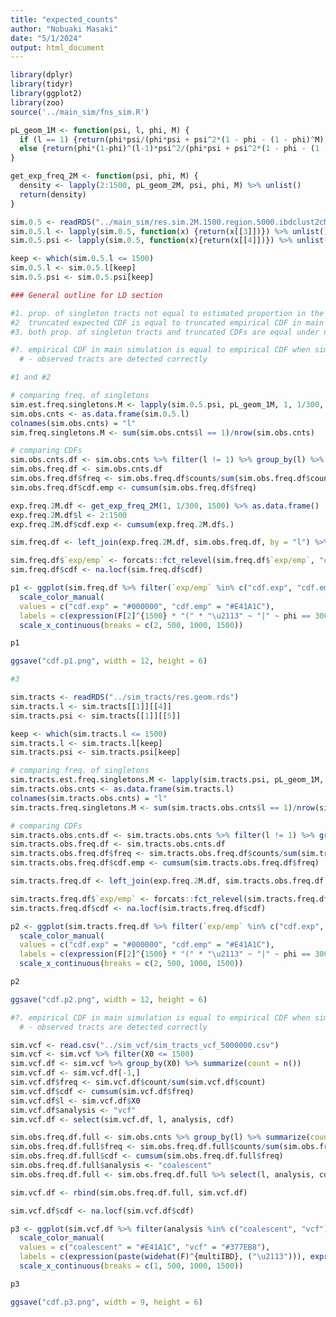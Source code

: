 ```yaml
---
title: "expected_counts"
author: "Nobuaki Masaki"
date: "5/1/2024"
output: html_document
---
```


```r
library(dplyr)
library(tidyr)
library(ggplot2)
library(zoo)
source('../main_sim/fns_sim.R')

pL_geom_1M <- function(psi, l, phi, M) {
  if (l == 1) {return(phi*psi/(phi*psi + psi^2*(1 - phi - (1 - phi)^M)))}
  else {return(phi*(1-phi)^(l-1)*psi^2/(phi*psi + psi^2*(1 - phi - (1 - phi)^M)))}
}

get_exp_freq_2M <- function(psi, phi, M) {
  density <- lapply(2:1500, pL_geom_2M, psi, phi, M) %>% unlist()
  return(density)
}

sim.0.5 <- readRDS("../main_sim/res.sim.2M.1500.region.5000.ibdclust2cM.MAF.0.5.boot.keep.ends.rds")
sim.0.5.l <- lapply(sim.0.5, function(x) {return(x[[3]])}) %>% unlist()
sim.0.5.psi <- lapply(sim.0.5, function(x){return(x[[4]])}) %>% unlist() 

keep <- which(sim.0.5.l <= 1500)
sim.0.5.l <- sim.0.5.l[keep]
sim.0.5.psi <- sim.0.5.psi[keep]
```

```r
### General outline for LD section

#1. prop. of singleton tracts not equal to estimated proportion in the main simulation
#2  truncated expected CDF is equal to truncated empirical CDF in main simulation
#3. both prop. of singleton tracts and truncated CDFs are equal under no LD

#?. empirical CDF in main simulation is equal to empirical CDF when simulating from the vcf file
  # - observed tracts are detected correctly
```

```r
#1 and #2

# comparing freq. of singletons
sim.est.freq.singletons.M <- lapply(sim.0.5.psi, pL_geom_1M, 1, 1/300, 1500) %>% unlist() %>% mean()
sim.obs.cnts <- as.data.frame(sim.0.5.l)
colnames(sim.obs.cnts) = "l" 
sim.freq.singletons.M <- sum(sim.obs.cnts$l == 1)/nrow(sim.obs.cnts)

# comparing CDFs
sim.obs.cnts.df <- sim.obs.cnts %>% filter(l != 1) %>% group_by(l) %>% summarize(counts = n())
sim.obs.freq.df <- sim.obs.cnts.df
sim.obs.freq.df$freq <- sim.obs.freq.df$counts/sum(sim.obs.freq.df$counts)
sim.obs.freq.df$cdf.emp <- cumsum(sim.obs.freq.df$freq)

exp.freq.2M.df <- get_exp_freq_2M(1, 1/300, 1500) %>% as.data.frame()
exp.freq.2M.df$l <- 2:1500
exp.freq.2M.df$cdf.exp <- cumsum(exp.freq.2M.df$.)

sim.freq.df <- left_join(exp.freq.2M.df, sim.obs.freq.df, by = "l") %>% select(l, cdf.exp, cdf.emp) %>% gather(2:3, key = "exp/emp", value = "cdf")

sim.freq.df$`exp/emp` <- forcats::fct_relevel(sim.freq.df$`exp/emp`, "cdf.exp", "cdf.emp")
sim.freq.df$cdf <- na.locf(sim.freq.df$cdf)

p1 <- ggplot(sim.freq.df %>% filter(`exp/emp` %in% c("cdf.exp", "cdf.emp")), aes(x = l, y = cdf, color = `exp/emp`)) + geom_line(size = 1, alpha = 0.5) + theme_bw() + labs(y = "Cumulative density", x = expression("\u2113"), color = "") + theme(text = element_text(size=22), plot.title = element_text(hjust = 0)) + ylim(0, 1.01) + 
  scale_color_manual(
  values = c("cdf.exp" = "#000000", "cdf.emp" = "#E41A1C"), 
  labels = c(expression(F[2]^{1500} * "(" * "\u2113" ~ "|" ~ phi == 300 * ")"), expression(paste(widehat(F)^{coalescent}, ("\u2113"))))) +
  scale_x_continuous(breaks = c(2, 500, 1000, 1500))

p1

ggsave("cdf.p1.png", width = 12, height = 6)
```

```r
#3

sim.tracts <- readRDS("../sim_tracts/res.geom.rds")
sim.tracts.l <- sim.tracts[[1]][[4]]
sim.tracts.psi <- sim.tracts[[1]][[5]]

keep <- which(sim.tracts.l <= 1500)
sim.tracts.l <- sim.tracts.l[keep]
sim.tracts.psi <- sim.tracts.psi[keep]

# comparing freq. of singletons
sim.tracts.est.freq.singletons.M <- lapply(sim.tracts.psi, pL_geom_1M, 1, 1/300, 1500) %>% unlist() %>% mean()
sim.tracts.obs.cnts <- as.data.frame(sim.tracts.l)
colnames(sim.tracts.obs.cnts) = "l" 
sim.tracts.freq.singletons.M <- sum(sim.tracts.obs.cnts$l == 1)/nrow(sim.tracts.obs.cnts)

# comparing CDFs
sim.tracts.obs.cnts.df <- sim.tracts.obs.cnts %>% filter(l != 1) %>% group_by(l) %>% summarize(counts = n())
sim.tracts.obs.freq.df <- sim.tracts.obs.cnts.df
sim.tracts.obs.freq.df$freq <- sim.tracts.obs.freq.df$counts/sum(sim.tracts.obs.freq.df$counts)
sim.tracts.obs.freq.df$cdf.emp <- cumsum(sim.tracts.obs.freq.df$freq)

sim.tracts.freq.df <- left_join(exp.freq.2M.df, sim.tracts.obs.freq.df, by = "l") %>% select(l, cdf.exp, cdf.emp) %>% gather(2:3, key = "exp/emp", value = "cdf")

sim.tracts.freq.df$`exp/emp` <- forcats::fct_relevel(sim.tracts.freq.df$`exp/emp`, "cdf.exp", "cdf.emp")
sim.tracts.freq.df$cdf <- na.locf(sim.tracts.freq.df$cdf)

p2 <- ggplot(sim.tracts.freq.df %>% filter(`exp/emp` %in% c("cdf.exp", "cdf.emp")), aes(x = l, y = cdf, color = `exp/emp`)) + geom_line(size = 1, alpha = 0.5) + theme_bw() + labs(y = "Cumulative density", x = expression("\u2113"), color = "") + theme(text = element_text(size=22), plot.title = element_text(hjust = 0)) + ylim(0, 1.01) + 
  scale_color_manual(
  values = c("cdf.exp" = "#000000", "cdf.emp" = "#E41A1C"), 
  labels = c(expression(F[2]^{1500} * "(" * "\u2113" ~ "|" ~ phi == 300 * ")"), expression(paste(widehat(F)^{noLD}, ("\u2113"))))) +
  scale_x_continuous(breaks = c(2, 500, 1000, 1500))

p2

ggsave("cdf.p2.png", width = 12, height = 6)
```

```r
#?. empirical CDF in main simulation is equal to empirical CDF when simulating from the vcf file
  # - observed tracts are detected correctly

sim.vcf <- read.csv("../sim_vcf/sim_tracts_vcf_5000000.csv")
sim.vcf <- sim.vcf %>% filter(X0 <= 1500)
sim.vcf.df <- sim.vcf %>% group_by(X0) %>% summarize(count = n())
sim.vcf.df <- sim.vcf.df[-1,]
sim.vcf.df$freq <- sim.vcf.df$count/sum(sim.vcf.df$count)
sim.vcf.df$cdf <- cumsum(sim.vcf.df$freq)
sim.vcf.df$l <- sim.vcf.df$X0
sim.vcf.df$analysis <- "vcf"
sim.vcf.df <- select(sim.vcf.df, l, analysis, cdf)

sim.obs.freq.df.full <- sim.obs.cnts %>% group_by(l) %>% summarize(counts = n())
sim.obs.freq.df.full$freq <- sim.obs.freq.df.full$counts/sum(sim.obs.freq.df.full$counts)
sim.obs.freq.df.full$cdf <- cumsum(sim.obs.freq.df.full$freq)
sim.obs.freq.df.full$analysis <- "coalescent"
sim.obs.freq.df.full <- sim.obs.freq.df.full %>% select(l, analysis, cdf)

sim.vcf.df <- rbind(sim.obs.freq.df.full, sim.vcf.df)

sim.vcf.df$cdf <- na.locf(sim.vcf.df$cdf)

p3 <- ggplot(sim.vcf.df %>% filter(analysis %in% c("coalescent", "vcf")), aes(x = l, y = cdf, color = analysis)) + geom_line(size = 1, alpha = 0.5) + theme_bw() + labs(y = "Cumulative density", x = expression("\u2113"), color = "") + theme(text = element_text(size=22), plot.title = element_text(hjust = 0.5)) + ylim(0, 1.01) + 
  scale_color_manual(
  values = c("coalescent" = "#E41A1C", "vcf" = "#377EB8"), 
  labels = c(expression(paste(widehat(F)^{multiIBD}, ("\u2113"))), expression(paste(widehat(F)^{individuals}, ("\u2113"))))) +
  scale_x_continuous(breaks = c(1, 500, 1000, 1500))

p3

ggsave("cdf.p3.png", width = 9, height = 6)
```


